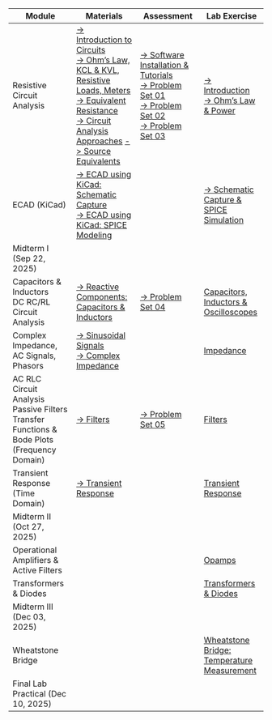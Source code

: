 | Module | Materials | Assessment | Lab Exercise |
| --- | --- | --- | --- |
| Resistive Circuit Analysis | [-> Introduction to Circuits](slides/intro-circuits.qmd) <br> [-> Ohm's Law, KCL & KVL, Resistive Loads, Meters](slides/ohm-kcl-kvl.qmd) <br> [-> Equivalent Resistance](slides/r_eq.qmd) <br> [-> Circuit Analysis Approaches](slides/circuit-analysis.qmd) [-> Source Equivalents](slides/sources.qmd) | [-> Software Installation & Tutorials](software-install-tutorials.qmd) <br> [-> Problem Set 01](problem_sets/ps1.qmd) <br> [-> Problem Set 02](problem_sets/ps2.qmd) <br> [-> Problem Set 03](problem_sets/ps3.qmd) | [-> Introduction](labs/introduction.qmd) <br> [-> Ohm's Law & Power](labs/ohms_power.qmd) |
| ECAD (KiCad) | [-> ECAD using KiCad: Schematic Capture](slides/ecad_kicad_schematic.qmd) <br> [-> ECAD using KiCad: SPICE Modeling](slides/ecad_kicad_spice.qmd) | | [-> Schematic Capture & SPICE Simulation](labs/kicad.qmd) |
| Midterm I (Sep 22, 2025) | | |
| Capacitors & Inductors <br> DC RC/RL Circuit Analysis | [-> Reactive Components: Capacitors & Inductors](slides/reactive_components.qmd) | [-> Problem Set 04](problem_sets/ps4.qmd) | [Capacitors, Inductors & Oscilloscopes](labs/caps_inductors_scopes.qmd) |
| Complex Impedance, AC Signals, Phasors | [-> Sinusoidal Signals](slides/sinusoidal_signals.qmd) <br> [-> Complex Impedance](slides/complex_impedance.qmd) | | [Impedance](labs/impedance.qmd) |
| AC RLC Circuit Analysis <br> Passive Filters <br> Transfer Functions & Bode Plots (Frequency Domain) | [-> Filters](slides/filters.qmd) | [-> Problem Set 05](problem_sets/ps5.qmd) | [Filters](labs/filters.qmd) |
| Transient Response (Time Domain) | [-> Transient Response](slides/transient_response.qmd) | | [Transient Response](labs/transient_resp.qmd) |
| Midterm II (Oct 27, 2025) | | |
| Operational Amplifiers & Active Filters | | | [Opamps](labs/opamps.qmd) |
| Transformers & Diodes | | | [Transformers & Diodes](labs/transformers_diodes.qmd )|
| Midterm III (Dec 03, 2025) | | |
| Wheatstone Bridge | | | [Wheatstone Bridge: Temperature Measurement](labs/wheatstone_temperature.qmd) |
| Final Lab Practical (Dec 10, 2025) | | |